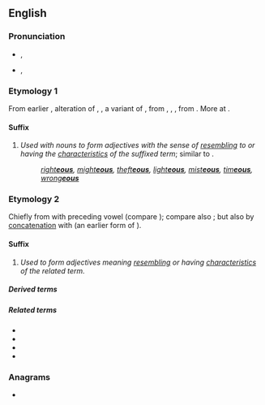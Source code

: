 ==English==

===Pronunciation===
* {{a|GenAm}} {{enPR|-ēəs}}, {{IPA|en|/-i.əs/}}
* {{a|RP}} {{enPR|-ĭəs}}, {{IPA|en|/-ɪəs/}}

===Etymology 1===
From earlier {{m|en|-uous}}, alteration of {{m|en|-wose}}, {{m|en|-wos}}, a variant of {{m|en|-wise}}, from {{cog|enm|-wise}}, {{m|en|-wis}}, {{m|enm|-wys}}, from {{cog|ang|-wīs||-wise}}. More at {{l|en|-wise}}.

====Suffix====
{{en-suffix}}

# ''Used with nouns to form adjectives with the sense of [[resembling]] to or having the [[characteristic]]s of the suffixed term''; similar to {{m|en|-ous}}.
#: ''[[righteous|right'''eous''']], [[mighteous|might'''eous''']], [[thefteous|theft'''eous''']], [[lighteous|light'''eous''']], [[misteous|mist'''eous''']], [[timeous|tim'''eous''']], [[wrongeous|wrong'''eous''']]''

===Etymology 2===
Chiefly from {{m|en|-ous}} with preceding vowel (compare {{m|en|-ious}}); compare also {{cog|la|-eus}}; but also by [[concatenation]] with {{cog|en|-te}} (an earlier form of {{m|en|-ty}}).

====Suffix====
{{en-suffix}}

# ''Used to form adjectives meaning [[resembling]] or having [[characteristic]]s of the related term.''

=====Derived terms=====
{{suffixsee|en}}

=====Related terms=====
* {{l|en|-aceous}}
* {{l|en|-aneous}}
* {{l|en|-ious}}
* {{l|en|-uous}}

===Anagrams===
* {{anagrams|en|a=eosu|Ouse|ouse}}